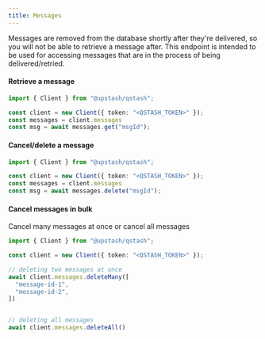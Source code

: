 ---
title: Messages
---

Messages are removed from the database shortly after they're delivered, so you
will not be able to retrieve a message after. This endpoint is intended to be used
for accessing messages that are in the process of being delivered/retried.

#### Retrieve a message

```typescript
import { Client } from "@upstash/qstash";

const client = new Client({ token: "<QSTASH_TOKEN>" });
const messages = client.messages
const msg = await messages.get("msgId");
```

#### Cancel/delete a message

```typescript
import { Client } from "@upstash/qstash";

const client = new Client({ token: "<QSTASH_TOKEN>" });
const messages = client.messages
const msg = await messages.delete("msgId");
```

#### Cancel messages in bulk

Cancel many messages at once or cancel all messages

```typescript
import { Client } from "@upstash/qstash";

const client = new Client({ token: "<QSTASH_TOKEN>" });

// deleting two messages at once
await client.messages.deleteMany([
  "message-id-1",
  "message-id-2",
])


// deleting all messages
await client.messages.deleteAll()
```
